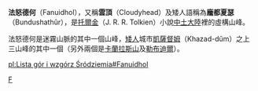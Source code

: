 '''法怒德何'''（Fanuidhol），又稱'''雲頂'''（Cloudyhead）及矮人語稱為'''龐都夏瑟'''（Bundushathûr），是[[托爾金|托爾金]]（J. R. R. Tolkien）小說[[中土大陸|中土大陸]]裡的虛構山峰。

法怒德何是迷霧山脈的其中一個山峰，[[矮人|矮人]]城市[[凱薩督姆|凱薩督姆]]（Khazad-dûm）之上三山峰的其中一個（另外兩個是[[卡蘭拉斯山|卡蘭拉斯山]]及[[勒布迪爾|勒布迪爾]]）。

{{Arda Mountains}}

[[Category:中土大陸的地理|F]]

[[pl:Lista_gór_i_wzgórz_Śródziemia#Fanuidhol|pl:Lista gór i wzgórz Śródziemia#Fanuidhol]]
